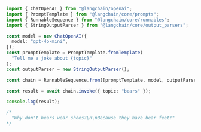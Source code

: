 ```typescript
import { ChatOpenAI } from "@langchain/openai";
import { PromptTemplate } from "@langchain/core/prompts";
import { RunnableSequence } from "@langchain/core/runnables";
import { StringOutputParser } from "@langchain/core/output_parsers";

const model = new ChatOpenAI({
  model: "gpt-4o-mini",
});
const promptTemplate = PromptTemplate.fromTemplate(
  "Tell me a joke about {topic}"
);
const outputParser = new StringOutputParser();

const chain = RunnableSequence.from([promptTemplate, model, outputParser]);

const result = await chain.invoke({ topic: "bears" });

console.log(result);

/*
  "Why don't bears wear shoes?\n\nBecause they have bear feet!"
*/
```